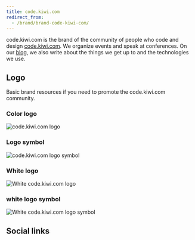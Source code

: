 ```yaml
---
title: code.kiwi.com
redirect_from:
  - /brand/brand-code-kiwi-com/
---
```


code.kiwi.com is the brand of the community of people
who code and design [code.kiwi.com](https://kiwi.com/).
We organize events and speak at conferences.
On our [blog](https://code.kiwi.com/),
we also write about the things we get up to and the technologies we use.

## Logo

Basic brand resources if you need to promote the code.kiwi.com community.

### Color logo

![code.kiwi.com logo](../../../../images/brand/code-kiwi-com/codekiwicom-logo.png)

<FancyLink
  title="Download the full color logo as .png"
  href="/brand/code-kiwi-com/codekiwicom-logo.png"
  icon="download"
  download
/>

<FancyLink
  title="Download the full color logo as .pdf"
  href="/brand/code-kiwi-com/codekiwicom-logo.pdf"
  icon="download"
  download
/>

<FancyLink
  title="Download the full color logo as .svg"
  href="/brand/code-kiwi-com/codekiwicom-logo.svg"
  icon="download"
  download
/>

<FancyLink
  title="Download the full color logo as .eps"
  href="/brand/code-kiwi-com/codekiwicom-logo.eps"
  icon="download"
  download
/>

### Logo symbol

![code.kiwi.com logo symbol](../../../../images/brand/code-kiwi-com/codekiwicom-logo-symbol.png)

<FancyLink
  title="Download the logo symbol as .png"
  href="/brand/code-kiwi-com/codekiwicom-logo-symbol.png"
  icon="download"
  download
/>

<FancyLink
  title="Download the logo symbol as .pdf"
  href="/brand/code-kiwi-com/codekiwicom-logo-symbol.pdf"
  icon="download"
  download
/>

<FancyLink
  title="Download the logo symbol as .svg"
  href="/brand/code-kiwi-com/codekiwicom-logo-symbol.svg"
  icon="download"
  download
/>

<FancyLink
  title="Download the logo symbol as .eps"
  href="/brand/code-kiwi-com/codekiwicom-logo-symbol.eps"
  icon="download"
  download
/>

### White logo

![White code.kiwi.com logo](../../../../images/brand/code-kiwi-com/codekiwicom-logo-white.png)

<FancyLink
  title="Download the white logo as .png"
  href="/brand/code-kiwi-com/codekiwicom-logo-white.png"
  icon="download"
  download
/>

<FancyLink
  title="Download the white logo as .pdf"
  href="/brand/code-kiwi-com/codekiwicom-logo-white.pdf"
  icon="download"
  download
/>

<FancyLink
  title="Download the white logo as .svg"
  href="/brand/code-kiwi-com/codekiwicom-logo-white.svg"
  icon="download"
  download
/>

<FancyLink
  title="Download the white logo as .eps"
  href="/brand/code-kiwi-com/codekiwicom-logo-white.eps"
  icon="download"
  download
/>

### white logo symbol

![White code.kiwi.com logo symbol](../../../../images/brand/code-kiwi-com/codekiwicom-logo-symbol-white.png)

<FancyLink
  title="Download the white logo symbol as .png"
  href="/brand/code-kiwi-com/codekiwicom-logo-symbol-white.png"
  icon="download"
  download
/>

<FancyLink
  title="Download the white logo symbol as .pdf"
  href="/brand/code-kiwi-com/codekiwicom-logo-symbol-white.pdf"
  icon="download"
  download
/>

<FancyLink
  title="Download the white logo symbol as .svg"
  href="/brand/code-kiwi-com/codekiwicom-logo-symbol-white.svg"
  icon="download"
  download
/>

<FancyLink
  title="Download the white logo symbol as .eps"
  href="/brand/code-kiwi-com/codekiwicom-logo-symbol-white.eps"
  icon="download"
  download
/>

## Social links

<FancyLink title="code.kiwi.com blog" href="https://code.kiwi.com/" icon="medium" />

<FancyLink title="code.kiwi.com on Twitter" href="https://twitter.com/codekiwicom" icon="twitter" />

<FancyLink
  title="code.kiwi.com on Facebook"
  href="https://www.facebook.com/codekiwicom/"
  icon="facebook"
/>

<FancyLink
  title="code.kiwi.com on Instagram"
  href="https://www.instagram.com/codekiwicom/"
  icon="instagram"
/>

